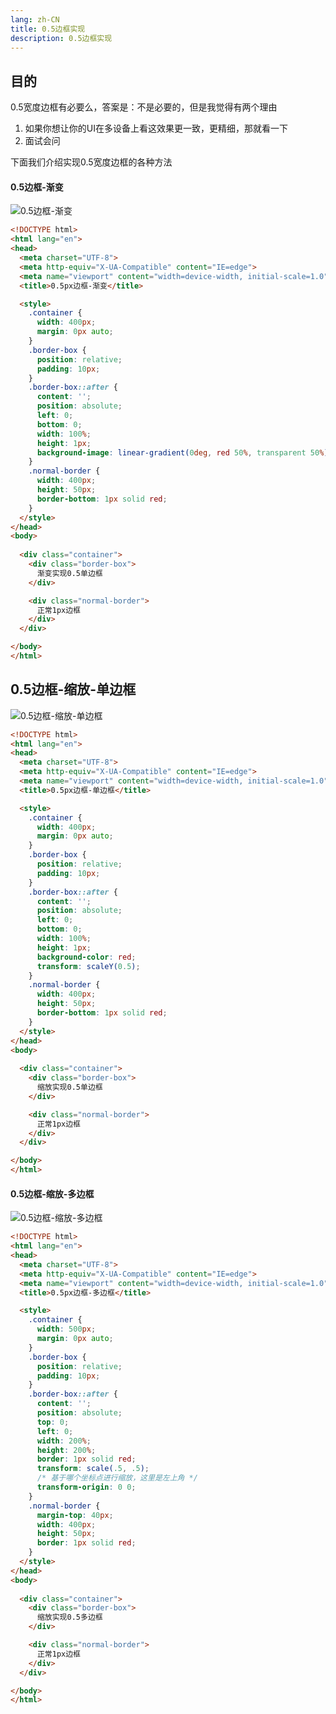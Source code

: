 ```yaml
---
lang: zh-CN
title: 0.5边框实现
description: 0.5边框实现
---
```


## 目的

0.5宽度边框有必要么，答案是：不是必要的，但是我觉得有两个理由
1. 如果你想让你的UI在多设备上看这效果更一致，更精细，那就看一下
2. 面试会问

下面我们介绍实现0.5宽度边框的各种方法

#### 0.5边框-渐变

![ 0.5边框-渐变](/css/0.5-border-gradient.png)

```html
<!DOCTYPE html>
<html lang="en">
<head>
  <meta charset="UTF-8">
  <meta http-equiv="X-UA-Compatible" content="IE=edge">
  <meta name="viewport" content="width=device-width, initial-scale=1.0">
  <title>0.5px边框-渐变</title>

  <style>
    .container {
      width: 400px;
      margin: 0px auto;
    }
    .border-box {
      position: relative;
      padding: 10px;
    }
    .border-box::after {
      content: '';
      position: absolute;
      left: 0;
      bottom: 0;
      width: 100%;
      height: 1px;
      background-image: linear-gradient(0deg, red 50%, transparent 50%);
    }
    .normal-border {
      width: 400px;
      height: 50px;
      border-bottom: 1px solid red;
    }
  </style>
</head>
<body>
  
  <div class="container">
    <div class="border-box">
      渐变实现0.5单边框
    </div>

    <div class="normal-border">
      正常1px边框
    </div>
  </div>

</body>
</html>
```

## 0.5边框-缩放-单边框

![0.5边框-缩放-单边框](/css/0.5-border-scal.png)

```html
<!DOCTYPE html>
<html lang="en">
<head>
  <meta charset="UTF-8">
  <meta http-equiv="X-UA-Compatible" content="IE=edge">
  <meta name="viewport" content="width=device-width, initial-scale=1.0">
  <title>0.5px边框-单边框</title>

  <style>
    .container {
      width: 400px;
      margin: 0px auto;
    }
    .border-box {
      position: relative;
      padding: 10px;
    }
    .border-box::after {
      content: '';
      position: absolute;
      left: 0;
      bottom: 0;
      width: 100%;
      height: 1px;
      background-color: red;
      transform: scaleY(0.5);
    }
    .normal-border {
      width: 400px;
      height: 50px;
      border-bottom: 1px solid red;
    }
  </style>
</head>
<body>
  
  <div class="container">
    <div class="border-box">
      缩放实现0.5单边框
    </div>

    <div class="normal-border">
      正常1px边框
    </div>
  </div>

</body>
</html>
```

#### 0.5边框-缩放-多边框

![0.5边框-缩放-多边框](/css/0.5-border-scales.png)

```html
<!DOCTYPE html>
<html lang="en">
<head>
  <meta charset="UTF-8">
  <meta http-equiv="X-UA-Compatible" content="IE=edge">
  <meta name="viewport" content="width=device-width, initial-scale=1.0">
  <title>0.5px边框-多边框</title>

  <style>
    .container {
      width: 500px;
      margin: 0px auto;
    }
    .border-box {
      position: relative;
      padding: 10px;
    }
    .border-box::after {
      content: '';
      position: absolute;
      top: 0;
      left: 0;
      width: 200%;
      height: 200%;
      border: 1px solid red;
      transform: scale(.5, .5);
      /* 基于哪个坐标点进行缩放，这里是左上角 */
      transform-origin: 0 0;
    }
    .normal-border {
      margin-top: 40px;
      width: 400px;
      height: 50px;
      border: 1px solid red;
    }
  </style>
</head>
<body>
  
  <div class="container">
    <div class="border-box">
      缩放实现0.5多边框
    </div>

    <div class="normal-border">
      正常1px边框
    </div>
  </div>

</body>
</html>
```
